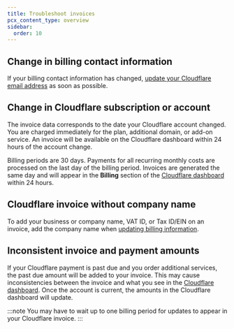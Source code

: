 ```yaml
---
title: Troubleshoot invoices
pcx_content_type: overview
sidebar:
  order: 10
---
```


## Change in billing contact information

If your billing contact information has changed, [update your Cloudflare email address](/billing/update-billing-info/#update-billing-email-address) as soon as possible.

## Change in Cloudflare subscription or account

The invoice data corresponds to the date your Cloudflare account changed. You are charged immediately for the plan, additional domain, or add-on service. An invoice will be available on the Cloudflare dashboard within 24 hours of the account change.

Billing periods are 30 days. Payments for all recurring monthly costs are processed on the last day of the billing period. Invoices are generated the same day and will appear in the **Billing** section of the [Cloudflare dashboard](https://dash.cloudflare.com) within 24 hours.

## Cloudflare invoice without company name

To add your business or company name, VAT ID, or Tax ID/EIN on an invoice, add the company name when [updating billing information](/billing/update-billing-info/).

## Inconsistent invoice and payment amounts

If your Cloudflare payment is past due and you order additional services, the past due amount will be added to your invoice. This may cause inconsistencies between the invoice and what you see in the [Cloudflare dashboard](https://dash.cloudflare.com). Once the account is current, the amounts in the Cloudflare dashboard will update.

:::note
You may have to wait up to one billing period for updates to appear in your Cloudflare invoice.
:::